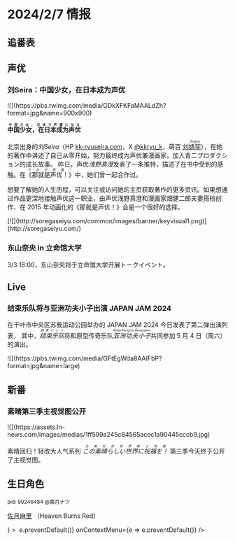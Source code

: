 # 2024/2/7 情报


## 追番表


<AnimeColumns day={3} time="2024Q1" />


## 声优

### 刘Seira：中国少女，在日本成为声优

<div className="flex flex-col items-center my-4">
  <div className="max-w-[600px] w-[90%]">
    ![](https://pbs.twimg.com/media/GDkXFKFaMAALdZh?format=jpg&name=900x900)
  </div>
</div>

**<ruby>中国少女，在日本成为声优<rt>中国少女、日本で声優になる</rt></ruby>**

北京出身的<em>刘Seira</em>（HP [kk-ryuseira.com](https://kk-ryuseira.com)，X [@kkryu_k](https://x.com/kkryu_k)，萌百 [刘<ruby>婧荦<rt>Jìngluò</rt></ruby>](https://zh.moegirl.org.cn/%E5%88%98%E5%A9%A7%E8%8D%A6)），在她的著作中讲述了自己从零开始，努力最终成为声优兼漫画家，加入青二プロダクション的成长故事。
昨日，声优<em>浅野真澄</em>发表了一条推特，描述了在书中受到的感触。在<ruby>《那就是声优！》<rt>それが声優！</rt></ruby>中，她们曾一起合作过。

想要了解她的人生历程，可以关注或访问她的主页获取著作的更多资讯。如果想通过作品更深地接触声优这一职业，由声优浅野真澄和漫画家畑健二郎夫妻搭档创作、在 2015 年动画化的《那就是声优！》会是一个很好的选择。

<div className="flex flex-col items-center my-4">
  <div className="max-w-[400px]">
    [![](http://soregaseiyu.com/common/images/banner/keyvisual1.png)](http://soregaseiyu.com/)
  </div>
</div>


### 东山奈央 in 立命馆大学

3/3 16:00，东山奈央将于立命馆大学开展トークイベント。


## Live

### 结束乐队将与亚洲功夫小子出演 JAPAN JAM 2024

在千叶市中央区苏我运动公园举办的 JAPAN JAM 2024 今日发表了第二弹出演列表，
其中，<em><ruby>结束乐队<rt>結束バンド</rt></ruby></em>将和原型传奇乐队<em><ruby>亚洲功夫小子<rt>Asian Kung-fu Generation</rt></ruby></em>共同参加 5 月 4 日（周六）的演出。

<div className="flex flex-col items-center my-4">
  <div className="max-w-[300px]">
    ![](https://pbs.twimg.com/media/GFtEgWda8AAIFbP?format=jpg&name=large)
  </div>
</div>


## 新番

### 素晴第三季主视觉图公开

<div className="flex flex-col items-center my-4">
  <div className="max-w-[300px]">
    ![](https://assets.ln-news.com/images/medias/1ff599a245c84565acec1a90445cccb9.jpg)
  </div>
</div>

素晴回归！轻改大人气系列 <em><ruby>この素晴らしい世界に祝福を！<rt>为美好的世界献上祝福</rt></ruby></em> 第三季今天终于公开了主视觉图。


## 生日角色


<div className="flex flex-col items-center my-4">
  <div className="max-w-[400px]">
    <PhotoFrame
      text={<>
        <small>
          pid: 99246484 @葉月ナツ
        </small>
        <p>
          <a href="https://zh.moegirl.org.cn/%E4%BD%90%E6%9C%88%E9%BA%BB%E9%87%8C">佐月麻里</a>
          （Heaven Burns Red）
        </p>
      </>}
    >
      <Image
        src={Mari}
        alt=""
        priority={false}
        onDragStart={e => e.preventDefault()}
        onContextMenu={e => e.preventDefault()}
      />
    </PhotoFrame>
  </div>
</div>
